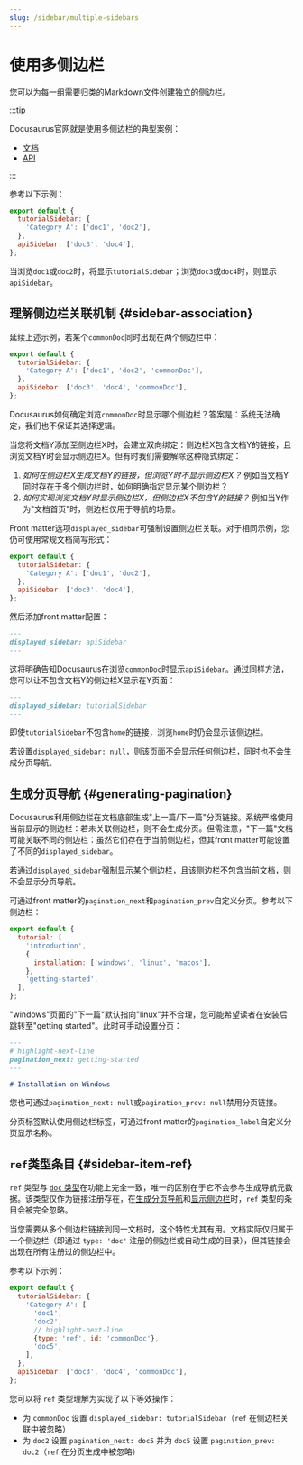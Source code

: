 ```yaml
---
slug: /sidebar/multiple-sidebars
---
```


# 使用多侧边栏

您可以为每一组需要归类的Markdown文件创建独立的侧边栏。

:::tip

Docusaurus官网就是使用多侧边栏的典型案例：

- [文档](../../../introduction.mdx)
- [API](../../../cli.mdx)

:::

参考以下示例：

```js title="sidebars.js"
export default {
  tutorialSidebar: {
    'Category A': ['doc1', 'doc2'],
  },
  apiSidebar: ['doc3', 'doc4'],
};
```

当浏览`doc1`或`doc2`时，将显示`tutorialSidebar`；浏览`doc3`或`doc4`时，则显示`apiSidebar`。

## 理解侧边栏关联机制 {#sidebar-association}

延续上述示例，若某个`commonDoc`同时出现在两个侧边栏中：

```js title="sidebars.js"
export default {
  tutorialSidebar: {
    'Category A': ['doc1', 'doc2', 'commonDoc'],
  },
  apiSidebar: ['doc3', 'doc4', 'commonDoc'],
};
```

Docusaurus如何确定浏览`commonDoc`时显示哪个侧边栏？答案是：系统无法确定，我们也不保证其选择逻辑。

当您将文档Y添加至侧边栏X时，会建立双向绑定：侧边栏X包含文档Y的链接，且浏览文档Y时会显示侧边栏X。但有时我们需要解除这种隐式绑定：

1. _如何在侧边栏X生成文档Y的链接，但浏览Y时不显示侧边栏X？_ 例如当文档Y同时存在于多个侧边栏时，如何明确指定显示某个侧边栏？
2. _如何实现浏览文档Y时显示侧边栏X，但侧边栏X不包含Y的链接？_ 例如当Y作为"文档首页"时，侧边栏仅用于导航的场景。

Front matter选项`displayed_sidebar`可强制设置侧边栏关联。对于相同示例，您仍可使用常规文档简写形式：

```js title="sidebars.js"
export default {
  tutorialSidebar: {
    'Category A': ['doc1', 'doc2'],
  },
  apiSidebar: ['doc3', 'doc4'],
};
```

然后添加front matter配置：

```md title="commonDoc.md"
---
displayed_sidebar: apiSidebar
---
```

这将明确告知Docusaurus在浏览`commonDoc`时显示`apiSidebar`。通过同样方法，您可以让不包含文档Y的侧边栏X显示在Y页面：

```md title="home.md"
---
displayed_sidebar: tutorialSidebar
---
```

即使`tutorialSidebar`不包含`home`的链接，浏览`home`时仍会显示该侧边栏。

若设置`displayed_sidebar: null`，则该页面不会显示任何侧边栏，同时也不会生成分页导航。

## 生成分页导航 {#generating-pagination}

Docusaurus利用侧边栏在文档底部生成"上一篇/下一篇"分页链接。系统严格使用当前显示的侧边栏：若未关联侧边栏，则不会生成分页。但需注意，"下一篇"文档可能关联不同的侧边栏：虽然它们存在于当前侧边栏，但其front matter可能设置了不同的`displayed_sidebar`。

若通过`displayed_sidebar`强制显示某个侧边栏，且该侧边栏不包含当前文档，则不会显示分页导航。

可通过front matter的`pagination_next`和`pagination_prev`自定义分页。参考以下侧边栏：

```js title="sidebars.js"
export default {
  tutorial: [
    'introduction',
    {
      installation: ['windows', 'linux', 'macos'],
    },
    'getting-started',
  ],
};
```

"windows"页面的"下一篇"默认指向"linux"并不合理，您可能希望读者在安装后跳转至"getting started"。此时可手动设置分页：

```md title="windows.md"
---
# highlight-next-line
pagination_next: getting-started
---

# Installation on Windows
```

您也可通过`pagination_next: null`或`pagination_prev: null`禁用分页链接。

分页标签默认使用侧边栏标签，可通过front matter的`pagination_label`自定义分页显示名称。

## `ref`类型条目 {#sidebar-item-ref}

`ref` 类型与 [`doc` 类型](./items.mdx#sidebar-item-doc)在功能上完全一致，唯一的区别在于它不会参与生成导航元数据。该类型仅作为链接注册存在，在[生成分页导航](#generating-pagination)和[显示侧边栏](#sidebar-association)时，`ref` 类型的条目会被完全忽略。

当您需要从多个侧边栏链接到同一文档时，这个特性尤其有用。文档实际仅归属于一个侧边栏（即通过 `type: 'doc'` 注册的侧边栏或自动生成的目录），但其链接会出现在所有注册过的侧边栏中。

参考以下示例：

```js title="sidebars.js"
export default {
  tutorialSidebar: {
    'Category A': [
      'doc1',
      'doc2',
      // highlight-next-line
      {type: 'ref', id: 'commonDoc'},
      'doc5',
    ],
  },
  apiSidebar: ['doc3', 'doc4', 'commonDoc'],
};
```

您可以将 `ref` 类型理解为实现了以下等效操作：

- 为 `commonDoc` 设置 `displayed_sidebar: tutorialSidebar`（`ref` 在侧边栏关联中被忽略）
- 为 `doc2` 设置 `pagination_next: doc5` 并为 `doc5` 设置 `pagination_prev: doc2`（`ref` 在分页生成中被忽略）